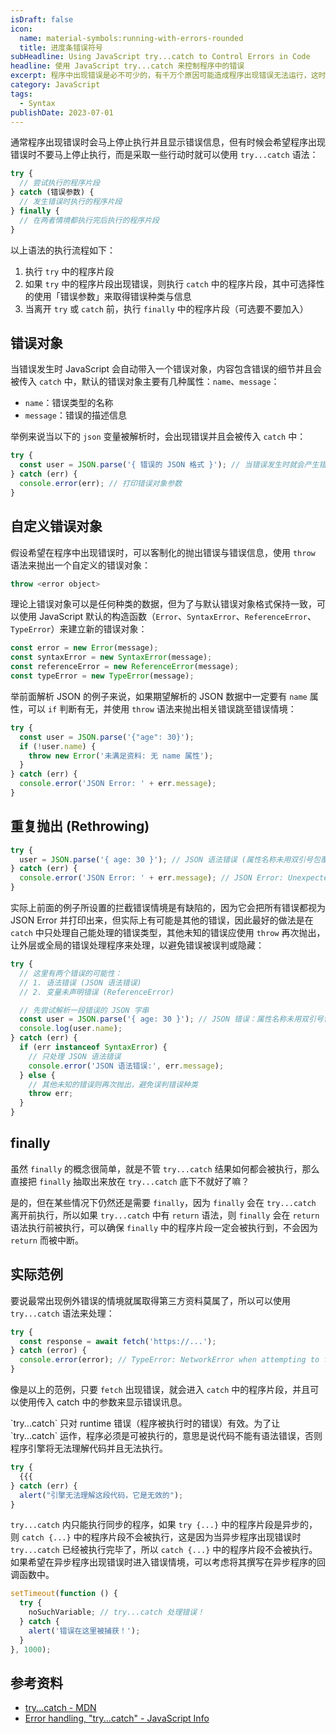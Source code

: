 ```yaml
---
isDraft: false
icon:
  name: material-symbols:running-with-errors-rounded
  title: 进度条错误符号
subHeadline: Using JavaScript try...catch to Control Errors in Code
headline: 使用 JavaScript try...catch 来控制程序中的错误
excerpt: 程序中出现错误是必不可少的，有千万个原因可能造成程序出现错误无法运行，这时候在 JavaScript 中就可以使用 try...catch 语法来处理错误情境，除了拦截错误也可以自行定义与抛出错误，让程序中的错误更容易被理解与管理。
category: JavaScript
tags:
  - Syntax
publishDate: 2023-07-01
---
```


通常程序出现错误时会马上停止执行并且显示错误信息，但有时候会希望程序出现错误时不要马上停止执行，而是采取一些行动时就可以使用 `try...catch` 语法：

```js
try {
  // 尝试执行的程序片段
} catch (错误参数) {
  // 发生错误时执行的程序片段
} finally {
  // 在两者情境都执行完后执行的程序片段
}
```

以上语法的执行流程如下：

1. 执行 `try` 中的程序片段
2. 如果 `try` 中的程序片段出现错误，则执行 `catch` 中的程序片段，其中可选择性的使用「错误参数」来取得错误种类与信息
3. 当离开 `try` 或 `catch` 前，执行 `finally` 中的程序片段（可选要不要加入）

## 错误对象

当错误发生时 JavaScript 会自动带入一个错误对象，内容包含错误的细节并且会被传入 `catch` 中，默认的错误对象主要有几种属性：`name`、`message`：

- `name`：错误类型的名称
- `message`：错误的描述信息

举例来说当以下的 `json` 变量被解析时，会出现错误并且会被传入 `catch` 中：

```js
try {
  const user = JSON.parse('{ 错误的 JSON 格式 }'); // 当错误发生时就会产生错误对象并带入 catch 中
} catch (err) {
  console.error(err); // 打印错误对象参数
}
```

## 自定义错误对象

假设希望在程序中出现错误时，可以客制化的抛出错误与错误信息，使用 `throw` 语法来抛出一个自定义的错误对象：

```js
throw <error object>
```

理论上错误对象可以是任何种类的数据，但为了与默认错误对象格式保持一致，可以使用 JavaScript 默认的构造函数（`Error`、`SyntaxError`、`ReferenceError`、`TypeError`）来建立新的错误对象：

```js
const error = new Error(message);
const syntaxError = new SyntaxError(message);
const referenceError = new ReferenceError(message);
const typeError = new TypeError(message);
```

举前面解析 JSON 的例子来说，如果期望解析的 JSON 数据中一定要有 `name` 属性，可以 `if` 判断有无，并使用 `throw` 语法来抛出相关错误跳至错误情境：

```js
try {
  const user = JSON.parse('{"age": 30}');
  if (!user.name) {
    throw new Error('未满足资料: 无 name 属性');
  }
} catch (err) {
  console.error('JSON Error: ' + err.message);
}
```

## 重复抛出 (Rethrowing)

```js
try {
  user = JSON.parse('{ age: 30 }'); // JSON 语法错误 (属性名称未用双引号包覆)
} catch (err) {
  console.error('JSON Error: ' + err.message); // JSON Error: Unexpected token a in JSON at position 2
}
```

实际上前面的例子所设置的拦截错误情境是有缺陷的，因为它会把所有错误都视为 JSON Error 并打印出来，但实际上有可能是其他的错误，因此最好的做法是在 `catch` 中只处理自己能处理的错误类型，其他未知的错误应使用 `throw` 再次抛出，让外层或全局的错误处理程序来处理，以避免错误被误判或隐藏：

```js
try {
  // 这里有两个错误的可能性：
  // 1. 语法错误 (JSON 语法错误)
  // 2. 变量未声明错误 (ReferenceError)

  // 先尝试解析一段错误的 JSON 字串
  const user = JSON.parse('{ age: 30 }'); // JSON 错误：属性名称未用双引号包覆
  console.log(user.name);
} catch (err) {
  if (err instanceof SyntaxError) {
    // 只处理 JSON 语法错误
    console.error('JSON 语法错误:', err.message);
  } else {
    // 其他未知的错误则再次抛出，避免误判错误种类
    throw err;
  }
}
```

## finally

虽然 `finally` 的概念很简单，就是不管 `try...catch` 结果如何都会被执行，那么直接把 `finally` 抽取出来放在 `try...catch` 底下不就好了嘛？

是的，但在某些情况下仍然还是需要 `finally`，因为 `finally` 会在 `try...catch` 离开前执行，所以如果 `try...catch` 中有 `return` 语法，则 `finally` 会在 `return` 语法执行前被执行，可以确保 `finally` 中的程序片段一定会被执行到，不会因为 `return` 而被中断。

## 实际范例

要说最常出现例外错误的情境就属取得第三方资料莫属了，所以可以使用 `try...catch` 语法来处理：

```js
try {
  const response = await fetch('https://...');
} catch (error) {
  console.error(error); // TypeError: NetworkError when attempting to fetch resource.
}
```

像是以上的范例，只要 `fetch` 出现错误，就会进入 `catch` 中的程序片段，并且可以使用传入 catch 中的参数来显示错误讯息。

<Sidenote type="warning">
`try...catch` 只对 runtime 错误（程序被执行时的错误）有效。为了让 `try...catch` 运作，程序必须是可被执行的，意思是说代码不能有语法错误，否则程序引擎将无法理解代码并且无法执行。

```js
try {
  {{{
} catch (err) {
  alert("引擎无法理解这段代码，它是无效的");
}
```

</Sidenote>

<Sidenote type="warning">

`try...catch` 内只能执行同步的程序，如果 `try {...}` 中的程序片段是异步的，则 `catch {...}` 中的程序片段不会被执行，这是因为当异步程序出现错误时 `try...catch` 已经被执行完毕了，所以 `catch {...}` 中的程序片段不会被执行。如果希望在异步程序出现错误时进入错误情境，可以考虑将其撰写在异步程序的回调函数中。

```js
setTimeout(function () {
  try {
    noSuchVariable; // try...catch 处理错误！
  } catch {
    alert('错误在这里被捕获！');
  }
}, 1000);
```

</Sidenote>

## 参考资料

- [try...catch - MDN](https://developer.mozilla.org/en-US/docs/Web/JavaScript/Reference/Statements/try...catch)
- [Error handling, "try...catch" - JavaScript Info](https://javascript.info/try-catch)
